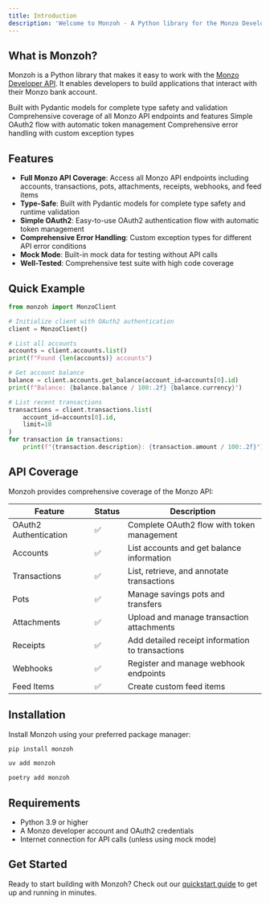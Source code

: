 ```yaml
---
title: Introduction
description: 'Welcome to Monzoh - A Python library for the Monzo Developer API'
---
```


## What is Monzoh?

Monzoh is a Python library that makes it easy to work with the [Monzo Developer API](https://docs.monzo.com/). It enables developers to build applications that interact with their Monzo bank account.

<CardGroup cols={2}>
  <Card
    title="Type-Safe"
    icon="shield-check"
    href="/guides/type-safety"
  >
    Built with Pydantic models for complete type safety and validation
  </Card>
  <Card
    title="Full API Coverage"
    icon="list-check"
    href="/api-reference/introduction"
  >
    Comprehensive coverage of all Monzo API endpoints and features
  </Card>
  <Card
    title="OAuth2 Authentication"
    icon="key"
    href="/authentication"
  >
    Simple OAuth2 flow with automatic token management
  </Card>
  <Card
    title="Error Handling"
    icon="triangle-exclamation"
    href="/guides/error-handling"
  >
    Comprehensive error handling with custom exception types
  </Card>
</CardGroup>

## Features

- **Full Monzo API Coverage**: Access all Monzo API endpoints including accounts, transactions, pots, attachments, receipts, webhooks, and feed items
- **Type-Safe**: Built with Pydantic models for complete type safety and runtime validation
- **Simple OAuth2**: Easy-to-use OAuth2 authentication flow with automatic token management
- **Comprehensive Error Handling**: Custom exception types for different API error conditions
- **Mock Mode**: Built-in mock data for testing without API calls
- **Well-Tested**: Comprehensive test suite with high code coverage

## Quick Example

```python
from monzoh import MonzoClient

# Initialize client with OAuth2 authentication
client = MonzoClient()

# List all accounts
accounts = client.accounts.list()
print(f"Found {len(accounts)} accounts")

# Get account balance
balance = client.accounts.get_balance(account_id=accounts[0].id)
print(f"Balance: {balance.balance / 100:.2f} {balance.currency}")

# List recent transactions
transactions = client.transactions.list(
    account_id=accounts[0].id,
    limit=10
)
for transaction in transactions:
    print(f"{transaction.description}: {transaction.amount / 100:.2f}")
```

## API Coverage

Monzoh provides comprehensive coverage of the Monzo API:

| Feature | Status | Description |
|---------|--------|-------------|
| OAuth2 Authentication | ✅ | Complete OAuth2 flow with token management |
| Accounts | ✅ | List accounts and get balance information |
| Transactions | ✅ | List, retrieve, and annotate transactions |
| Pots | ✅ | Manage savings pots and transfers |
| Attachments | ✅ | Upload and manage transaction attachments |
| Receipts | ✅ | Add detailed receipt information to transactions |
| Webhooks | ✅ | Register and manage webhook endpoints |
| Feed Items | ✅ | Create custom feed items |

## Installation

Install Monzoh using your preferred package manager:

<CodeGroup>

```bash pip
pip install monzoh
```

```bash uv
uv add monzoh
```

```bash poetry
poetry add monzoh
```

</CodeGroup>

## Requirements

- Python 3.9 or higher
- A Monzo developer account and OAuth2 credentials
- Internet connection for API calls (unless using mock mode)

## Get Started

Ready to start building with Monzoh? Check out our [quickstart guide](/quickstart) to get up and running in minutes.
